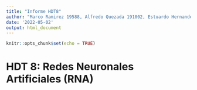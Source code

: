 ```yaml
---
title: "Informe HDT8"
author: "Marco Ramirez 19588, Alfredo Quezada 191002, Estuardo Hernandez 19202"
date: '2022-05-02'
output: html_document
---
```


```r
knitr::opts_chunk$set(echo = TRUE)
```

# HDT 8: Redes Neuronales Artificiales (RNA)

```r

```

```r

```
